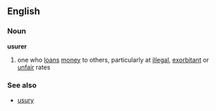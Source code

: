 ==English==
===Noun===
'''usurer'''
#one who [[loan]]s [[money]] to others, particularly at [[illegal]], [[exorbitant]] or [[unfair]] rates

===See also===
*[[usury]]